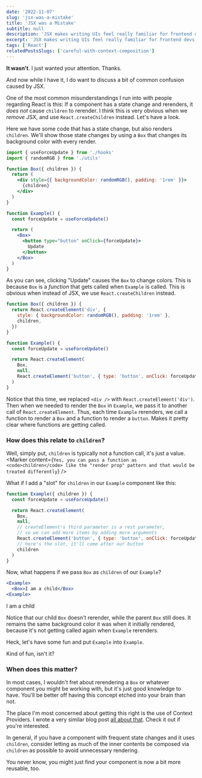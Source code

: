 ```yaml
---
date: '2022-11-07'
slug: 'jsx-was-a-mistake'
title: 'JSX was a Mistake'
subtitle: null
description: 'JSX makes writing UIs feel really familiar for frontend devs, but it can obfuscate a key detail of which we should remain aware.'
excerpt: 'JSX makes writing UIs feel really familiar for frontend devs, but it can obfuscate a key detail of which we should remain aware.'
tags: ['React']
relatedPostsSlugs: ['careful-with-context-composition']
---
```



**It wasn't**. I just wanted your attention. Thanks.

And now while I have it, I do want to discuss a bit of common confusion caused by JSX.

One of the most common misunderstandings I run into with people regarding React is this: If a component has a state change and rerenders, it _does not_ cause `children` to rerender. I think this is very obvious when we _remove_ JSX, and use `React.createChildren` instead. Let's have a look.

Here we have some code that has a state change, but also renders `children`. We'll show those state changes by using a `Box` that changes its background color with every render.

```jsx
import { useForceUpdate } from './hooks'
import { randomRGB } from './utils'

function Box({ children }) {
  return (
    <div style={{ backgroundColor: randomRGB(), padding: '1rem' }}>
      {children}
    </div>
  )
}

function Example() {
  const forceUpdate = useForceUpdate()

  return (
    <Box>
      <button type="button" onClick={forceUpdate}>
        Update
      </button>
    </Box>
  )
}
```

<OffsetWrap>
  <NoChildrenExample />
</OffsetWrap>

As you can see, clicking "Update" causes the `Box` to change colors. <Marker content="If you are visually impaired, I added a <code>data-background-color</code> attribute to the <code>div</code> that changes with it. I wasn't sure what else I could do, so I hope that helps. Please let me know if there's more I can do and I'll make an update." /> This is because `Box` is a _function_ that gets called when `Example` is called. This is obvious when instead of JSX, we use `React.createChildren` instead.

```javascript
function Box({ children }) {
  return React.createElement('div', {
    style: { backgroundColor: randomRGB(), padding: '1rem' },
    children,
  })
}

function Example() {
  const forceUpdate = useForceUpdate()

  return React.createElement(
    Box,
    null,
    React.createElement('button', { type: 'button', onClick: forceUpdate })
  )
}
```

Notice that this time, we replaced `<div />` with `React.createElement('div')`. Then when we needed to render the `Box` in `Example`, we pass it to another call of `React.createElement`. Thus, each time `Example` rerenders, we call a function to render a `Box` and a function to render a `button`. Makes it pretty clear where functions are getting called.

### How does this relate to `children`?

Well, simply put, `children` is typically not a function call, it's just a value. <Marker content={`Yes, you can pass a function as <code>children</code> like the "render prop" pattern and that would be treated differently`} />

What if I add a "slot" for `children` in our `Example` component like this:

```javascript
function Example({ children }) {
  const forceUpdate = useForceUpdate()

  return React.createElement(
    Box,
    null,
    // createElement's third parameter is a rest parameter,
    // so we can add more items by adding more arguments
    React.createElement('button', { type: 'button', onClick: forceUpdate }),
    // here's the slot, it'll come after our button
    children
  )
}
```

Now, what happens if we pass `Box` as `children` of our `Example`?

```jsx
<Example>
  <Box>I am a child</Box>
<Example>
```

<OffsetWrap>
  <ChildrenExample>
    <Box>I am a child</Box>
  </ChildrenExample>
</OffsetWrap>

Notice that our child `Box` doesn't rerender, while the parent `Box` still does. It remains the same background color it was when it initially rendered, because it's not getting called again when `Example` rerenders.

Heck, let's have some fun and put `Example` into `Example`.

<OffsetWrap>
  <ChildrenExample>
    <NoChildrenExample />
  </ChildrenExample>
</OffsetWrap>

Kind of fun, isn't it?

### When does this matter?

In most cases, I wouldn't fret about rerendering a `Box` or whatever component you might be working with, but it's just good knowledge to have. You'll be better off having this concept etched into your brain than not.

The place I'm most concerned about getting this right is the use of Context Providers. I wrote a very similar blog post [all about that](/careful-with-context-composition). Check it out if you're interested.

In general, if you have a component with frequent state changes and it uses `children`, consider letting as much of the inner contents be composed via `children` as possible to avoid unnecessary rendering.

You never know, you might just find your component is now a bit more reusable, too.
